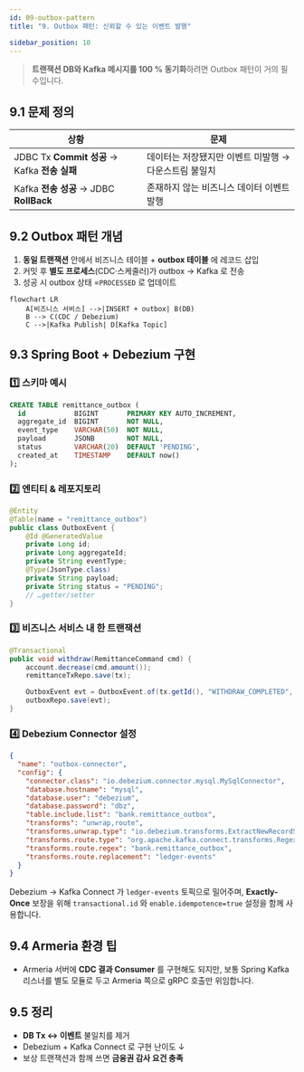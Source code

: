 ```yaml
---
id: 09-outbox-pattern
title: "9. Outbox 패턴: 신뢰할 수 있는 이벤트 발행"

sidebar_position: 10
---
```


> **트랜잭션 DB와 Kafka 메시지를 100 % 동기화**하려면 Outbox 패턴이 거의 필수입니다.

## 9.1 문제 정의

| 상황                                          | 문제                                                  |
| --------------------------------------------- | ----------------------------------------------------- |
| JDBC Tx **Commit 성공** → Kafka **전송 실패** | 데이터는 저장됐지만 이벤트 미발행 → 다운스트림 불일치 |
| Kafka **전송 성공** → JDBC **RollBack**       | 존재하지 않는 비즈니스 데이터 이벤트 발행             |

## 9.2 Outbox 패턴 개념

1. **동일 트랜잭션** 안에서 비즈니스 테이블 + **outbox 테이블** 에 레코드 삽입
2. 커밋 후 **별도 프로세스**(CDC·스케줄러)가 outbox → Kafka 로 전송
3. 성공 시 outbox 상태 =`PROCESSED` 로 업데이트

```mermaid
flowchart LR
    A[비즈니스 서비스] -->|INSERT + outbox| B(DB)
    B --> C(CDC / Debezium)
    C -->|Kafka Publish| D[Kafka Topic]
```

## 9.3 Spring Boot + Debezium 구현

### 1️⃣ 스키마 예시

```sql
CREATE TABLE remittance_outbox (
  id            BIGINT       PRIMARY KEY AUTO_INCREMENT,
  aggregate_id  BIGINT       NOT NULL,
  event_type    VARCHAR(50)  NOT NULL,
  payload       JSONB        NOT NULL,
  status        VARCHAR(20)  DEFAULT 'PENDING',
  created_at    TIMESTAMP    DEFAULT now()
);
```

### 2️⃣ 엔티티 & 레포지토리

```java
@Entity
@Table(name = "remittance_outbox")
public class OutboxEvent {
    @Id @GeneratedValue
    private Long id;
    private Long aggregateId;
    private String eventType;
    @Type(JsonType.class)
    private String payload;
    private String status = "PENDING";
    // …getter/setter
}
```

### 3️⃣ 비즈니스 서비스 내 **한 트랜잭션**

```java
@Transactional
public void withdraw(RemittanceCommand cmd) {
    account.decrease(cmd.amount());
    remittanceTxRepo.save(tx);

    OutboxEvent evt = OutboxEvent.of(tx.getId(), "WITHDRAW_COMPLETED", mapper.writeValueAsString(tx));
    outboxRepo.save(evt);
}
```

### 4️⃣ Debezium Connector 설정

```json
{
  "name": "outbox-connector",
  "config": {
    "connector.class": "io.debezium.connector.mysql.MySqlConnector",
    "database.hostname": "mysql",
    "database.user": "debezium",
    "database.password": "dbz",
    "table.include.list": "bank.remittance_outbox",
    "transforms": "unwrap,route",
    "transforms.unwrap.type": "io.debezium.transforms.ExtractNewRecordState",
    "transforms.route.type": "org.apache.kafka.connect.transforms.RegexRouter",
    "transforms.route.regex": "bank.remittance_outbox",
    "transforms.route.replacement": "ledger-events"
  }
}
```

Debezium → Kafka Connect 가 `ledger-events` 토픽으로 밀어주며, **Exactly-Once** 보장을 위해
`transactional.id` 와 `enable.idempotence=true` 설정을 함께 사용합니다.

## 9.4 Armeria 환경 팁

- Armeria 서버에 **CDC 결과 Consumer** 를 구현해도 되지만,
  보통 Spring Kafka 리스너를 별도 모듈로 두고 Armeria 쪽으로 gRPC 호출만 위임합니다.

## 9.5 정리

- **DB Tx ↔ 이벤트** 불일치를 제거
- Debezium + Kafka Connect 로 구현 난이도 ↓
- 보상 트랜잭션과 함께 쓰면 **금융권 감사 요건 충족**
